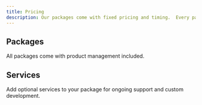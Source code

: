 ```yaml
---
title: Pricing
description: Our packages come with fixed pricing and timing.  Every package includes custom features based on your requirements.
---
```


## Packages

All packages come with product management included.

<PricingTable />

## Services

Add optional services to your package for ongoing support and custom development.

<ServicesTable />